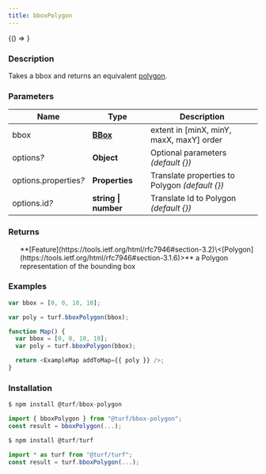 ```yaml
---
title: bboxPolygon
---
```



<!-- Expose turf as global var for experimenting in the browser console -->

<BrowserOnly>{() => <WindowTurfGlobal turf={turf} />}</BrowserOnly>

### Description

Takes a bbox and returns an equivalent [polygon](https://tools.ietf.org/html/rfc7946#section-3.1.6).

### Parameters

| Name                       | Type                                                      | Description                                     |
| -------------------------- | --------------------------------------------------------- | ----------------------------------------------- |
| bbox                       | **[BBox](https://tools.ietf.org/html/rfc7946#section-5)** | extent in [minX, minY, maxX, maxY] order        |
| options<i>?</i>            | **Object**                                                | Optional parameters _(default \{})_             |
| options.properties<i>?</i> | **Properties**                                            | Translate properties to Polygon _(default \{})_ |
| options.id<i>?</i>         | **string \| number**                                      | Translate Id to Polygon _(default \{})_         |

### Returns

<ul>
  **[Feature](https://tools.ietf.org/html/rfc7946#section-3.2)\<[Polygon](https://tools.ietf.org/html/rfc7946#section-3.1.6)>** a Polygon representation of the bounding box

</ul>

### Examples

```javascript
var bbox = [0, 0, 10, 10];

var poly = turf.bboxPolygon(bbox);
```

```javascript live
function Map() {
  var bbox = [0, 0, 10, 10];
  var poly = turf.bboxPolygon(bbox);

  return <ExampleMap addToMap={{ poly }} />;
}
```

### Installation

```javascript
$ npm install @turf/bbox-polygon

import { bboxPolygon } from "@turf/bbox-polygon";
const result = bboxPolygon(...);
```

```javascript
$ npm install @turf/turf

import * as turf from "@turf/turf";
const result = turf.bboxPolygon(...);
```
